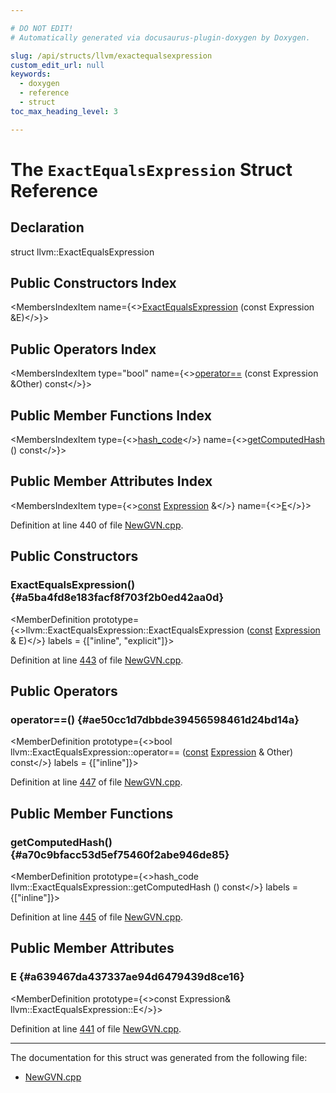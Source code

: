 ```yaml
---

# DO NOT EDIT!
# Automatically generated via docusaurus-plugin-doxygen by Doxygen.

slug: /api/structs/llvm/exactequalsexpression
custom_edit_url: null
keywords:
  - doxygen
  - reference
  - struct
toc_max_heading_level: 3

---
```





# The `ExactEqualsExpression` Struct Reference

<DoxygenPage pluginConfig={pluginConfig}>



## Declaration

<CodeBlock>struct llvm::ExactEqualsExpression</CodeBlock>

## Public Constructors Index

<MembersIndex>

<MembersIndexItem
  name={<><a href="#a5ba4fd8e183facf8f703f2b0ed42aa0d">ExactEqualsExpression</a> (const Expression &amp;E)</>}>
</MembersIndexItem>

</MembersIndex>

## Public Operators Index

<MembersIndex>

<MembersIndexItem
  type="bool"
  name={<><a href="#ae50cc1d7dbbde39456598461d24bd14a">operator==</a> (const Expression &amp;Other) const</>}>
</MembersIndexItem>

</MembersIndex>

## Public Member Functions Index

<MembersIndex>

<MembersIndexItem
  type={<><a href="/docs/api/classes/llvm/hash-code">hash&#95;code</a></>}
  name={<><a href="#a70c9bfacc53d5ef75460f2abe946de85">getComputedHash</a> () const</>}>
</MembersIndexItem>

</MembersIndex>

## Public Member Attributes Index

<MembersIndex>

<MembersIndexItem
  type={<><a href="/docs/api/files/lib/lib/target/lib/target/aarch64/aarch64promoteconstant-cpp/#a90f8350fecae261c25be85d38b451bff">const</a> <a href="/docs/api/classes/llvm/expression">Expression</a> &amp;</>}
  name={<><a href="#a639467da437337ae94d6479439d8ce16">E</a></>}>
</MembersIndexItem>

</MembersIndex>


Definition at line 440 of file <a href="/docs/api/files/lib/lib/transforms/lib/transforms/scalar/newgvn-cpp">NewGVN.cpp</a>.

<SectionDefinition>

## Public Constructors

### ExactEqualsExpression() {#a5ba4fd8e183facf8f703f2b0ed42aa0d}

<MemberDefinition
  prototype={<>llvm::ExactEqualsExpression::ExactEqualsExpression (<a href="/docs/api/files/lib/lib/target/lib/target/aarch64/aarch64promoteconstant-cpp/#a90f8350fecae261c25be85d38b451bff">const</a> <a href="/docs/api/classes/llvm/expression">Expression</a> &amp; E)</>}
  labels = {["inline", "explicit"]}>

Definition at line <a href="/docs/api/files/lib/lib/transforms/lib/transforms/scalar/newgvn-cpp/#l00443">443</a> of file <a href="/docs/api/files/lib/lib/transforms/lib/transforms/scalar/newgvn-cpp">NewGVN.cpp</a>.
</MemberDefinition>

</SectionDefinition>

<SectionDefinition>

## Public Operators

### operator==() {#ae50cc1d7dbbde39456598461d24bd14a}

<MemberDefinition
  prototype={<>bool llvm::ExactEqualsExpression::operator== (<a href="/docs/api/files/lib/lib/target/lib/target/aarch64/aarch64promoteconstant-cpp/#a90f8350fecae261c25be85d38b451bff">const</a> <a href="/docs/api/classes/llvm/expression">Expression</a> &amp; Other) const</>}
  labels = {["inline"]}>

Definition at line <a href="/docs/api/files/lib/lib/transforms/lib/transforms/scalar/newgvn-cpp/#l00447">447</a> of file <a href="/docs/api/files/lib/lib/transforms/lib/transforms/scalar/newgvn-cpp">NewGVN.cpp</a>.
</MemberDefinition>

</SectionDefinition>

<SectionDefinition>

## Public Member Functions

### getComputedHash() {#a70c9bfacc53d5ef75460f2abe946de85}

<MemberDefinition
  prototype={<>hash&#95;code llvm::ExactEqualsExpression::getComputedHash () const</>}
  labels = {["inline"]}>

Definition at line <a href="/docs/api/files/lib/lib/transforms/lib/transforms/scalar/newgvn-cpp/#l00445">445</a> of file <a href="/docs/api/files/lib/lib/transforms/lib/transforms/scalar/newgvn-cpp">NewGVN.cpp</a>.
</MemberDefinition>

</SectionDefinition>

<SectionDefinition>

## Public Member Attributes

### E {#a639467da437337ae94d6479439d8ce16}

<MemberDefinition
  prototype={<>const Expression&amp; llvm::ExactEqualsExpression::E</>}>

Definition at line <a href="/docs/api/files/lib/lib/transforms/lib/transforms/scalar/newgvn-cpp/#l00441">441</a> of file <a href="/docs/api/files/lib/lib/transforms/lib/transforms/scalar/newgvn-cpp">NewGVN.cpp</a>.
</MemberDefinition>

</SectionDefinition>

<hr/>

The documentation for this struct was generated from the following file:

<ul>
<li><a href="/docs/api/files/lib/lib/transforms/lib/transforms/scalar/newgvn-cpp">NewGVN.cpp</a></li>
</ul>

</DoxygenPage>
